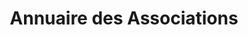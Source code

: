 ---
layout: ../../../layouts/AssoSort.astro
title: "Annuaire des Associations"
typeFilter: feminisme
affiliationFilter: sciences
---